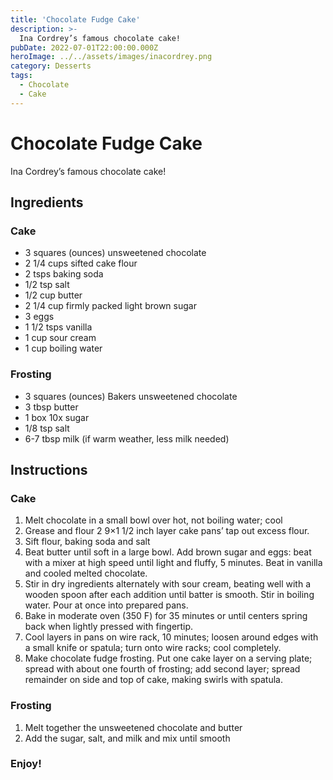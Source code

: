 ```yaml
---
title: 'Chocolate Fudge Cake'
description: >-
  Ina Cordrey’s famous chocolate cake!
pubDate: 2022-07-01T22:00:00.000Z   
heroImage: ../../assets/images/inacordrey.png
category: Desserts
tags: 
  - Chocolate
  - Cake
---
```



# Chocolate Fudge Cake

Ina Cordrey’s famous chocolate cake!
  
## Ingredients

### Cake
- 3 squares (ounces) unsweetened chocolate
- 2 1/4 cups sifted cake flour
- 2 tsps baking soda
- 1/2 tsp salt
- 1/2 cup butter
- 2 1/4 cup firmly packed light brown sugar
- 3 eggs
- 1 1/2 tsps vanilla
- 1 cup sour cream
- 1 cup boiling water

### Frosting
- 3 squares (ounces) Bakers unsweetened chocolate
- 3 tbsp butter
- 1 box 10x sugar
- 1/8 tsp salt
- 6-7 tbsp milk (if warm weather, less milk needed)

## Instructions

### Cake
1. Melt chocolate in a small bowl over hot, not boiling water; cool
2. Grease and flour 2 9×1 1/2 inch layer cake pans’ tap out excess flour.
3. Sift flour, baking soda and salt
4. Beat butter until soft in a large bowl. Add brown sugar and eggs: beat with a mixer at high speed until light and fluffy, 5 minutes. Beat in vanilla and cooled melted chocolate.
5. Stir in dry ingredients alternately with sour cream, beating well with a wooden spoon after each addition until batter is smooth. Stir in boiling water. Pour at once into prepared pans.
6. Bake in moderate oven (350 F) for 35 minutes or until centers spring back when lightly pressed with fingertip.
7. Cool layers in pans on wire rack, 10 minutes; loosen around edges with a small knife or spatula; turn onto wire racks; cool completely.
8. Make chocolate fudge frosting. Put one cake layer on a serving plate; spread with about one fourth of frosting; add second layer; spread remainder on side and top of cake, making swirls with spatula.

### Frosting
1. Melt together the unsweetened chocolate and butter
2. Add the sugar, salt, and milk and mix until smooth

### Enjoy!

